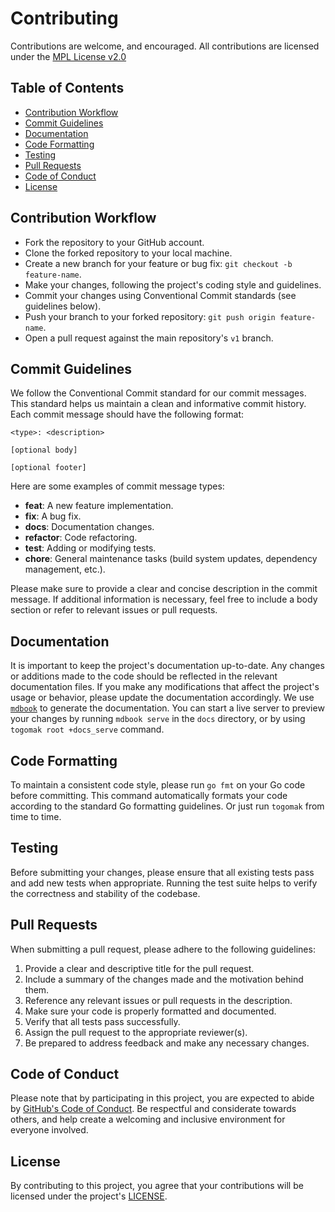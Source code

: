 # Contributing

Contributions are welcome, and encouraged. 
All contributions are licensed under the [MPL License v2.0](https://github.com/srevinsaju/togomak/blob/v1/LICENSE)

## Table of Contents

- [Contribution Workflow](#contribution-workflow)
- [Commit Guidelines](#commit-guidelines)
- [Documentation](#documentation)
- [Code Formatting](#code-formatting)
- [Testing](#testing)
- [Pull Requests](#pull-requests)
- [Code of Conduct](#code-of-conduct)
- [License](#license)

## Contribution Workflow
* Fork the repository to your GitHub account.
* Clone the forked repository to your local machine.
* Create a new branch for your feature or bug fix: `git checkout -b feature-name`.
* Make your changes, following the project's coding style and guidelines.
* Commit your changes using Conventional Commit standards (see guidelines below).
* Push your branch to your forked repository: `git push origin feature-name`.
* Open a pull request against the main repository's `v1` branch.

## Commit Guidelines

We follow the Conventional Commit standard for our commit messages. 
This standard helps us maintain a clean and informative commit history. 
Each commit message should have the following format:

```
<type>: <description>

[optional body]

[optional footer]
```


Here are some examples of commit message types:

- **feat**: A new feature implementation.
- **fix**: A bug fix.
- **docs**: Documentation changes.
- **refactor**: Code refactoring.
- **test**: Adding or modifying tests.
- **chore**: General maintenance tasks (build system updates, dependency management, etc.).

Please make sure to provide a clear and concise description in the commit message. If additional information is necessary, feel free to include a body section or refer to relevant issues or pull requests.

## Documentation
It is important to keep the project's documentation up-to-date. Any changes or additions made to the code should be reflected in the relevant documentation files. If you make any modifications that affect the project's usage or behavior, please update the documentation accordingly.
We use [`mdbook`](https://github.com/rust-lang/mdBook) to generate the documentation.
You can start a live server to preview your changes by running `mdbook serve` in the `docs` directory, or
by using `togomak root +docs_serve` command.

## Code Formatting

To maintain a consistent code style, please run `go fmt` on your Go code before committing. This command automatically formats your code according to the standard Go formatting guidelines.
Or just run `togomak` from time to time.

## Testing
Before submitting your changes, please ensure that all existing tests pass and add new tests when appropriate. Running the test suite helps to verify the correctness and stability of the codebase.

## Pull Requests

When submitting a pull request, please adhere to the following guidelines:

1. Provide a clear and descriptive title for the pull request.
2. Include a summary of the changes made and the motivation behind them.
3. Reference any relevant issues or pull requests in the description.
4. Make sure your code is properly formatted and documented.
5. Verify that all tests pass successfully.
6. Assign the pull request to the appropriate reviewer(s).
7. Be prepared to address feedback and make any necessary changes.

## Code of Conduct
Please note that by participating in this project, you are expected to abide by [GitHub's Code of Conduct](https://docs.github.com/en/site-policy/github-terms/github-community-code-of-conduct).
Be respectful and considerate towards others, and help create a welcoming and inclusive environment for everyone involved.

## License

By contributing to this project, you agree that your contributions will be licensed under the project's [LICENSE](https://github.com/srevinsaju/togomak/blob/v1/LICENSE).






